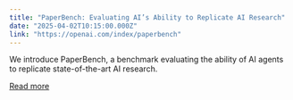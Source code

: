 ```yaml
---
title: "PaperBench: Evaluating AI’s Ability to Replicate AI Research"
date: "2025-04-02T10:15:00.000Z"
link: "https://openai.com/index/paperbench"
---
```


We introduce PaperBench, a benchmark evaluating the ability of AI agents to replicate state-of-the-art AI research.

[Read more](https://openai.com/index/paperbench)
